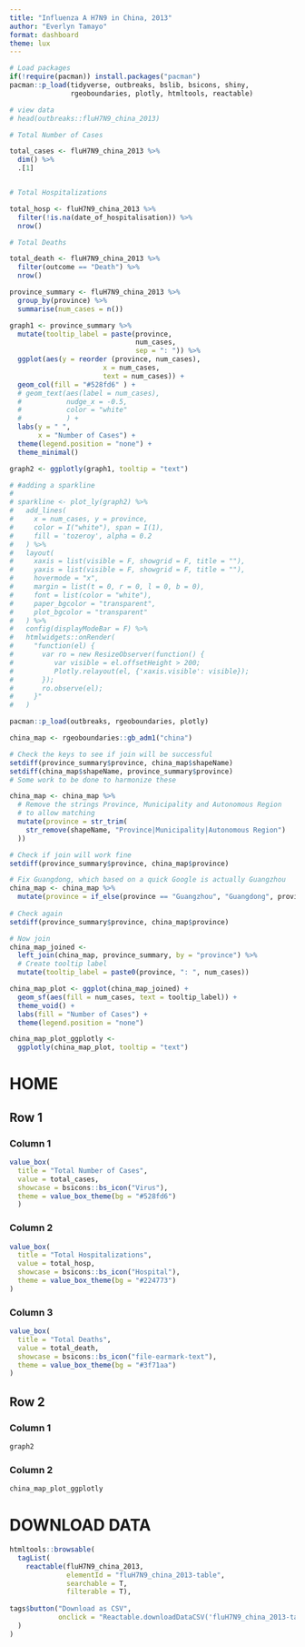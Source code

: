```yaml
---
title: "Influenza A H7N9 in China, 2013"
author: "Everlyn Tamayo"
format: dashboard
theme: lux
---
```


```r
# Load packages 
if(!require(pacman)) install.packages("pacman")
pacman::p_load(tidyverse, outbreaks, bslib, bsicons, shiny, 
               rgeoboundaries, plotly, htmltools, reactable)

# view data
# head(outbreaks::fluH7N9_china_2013)
```

```r
# Total Number of Cases

total_cases <- fluH7N9_china_2013 %>% 
  dim() %>% 
  .[1]


# Total Hospitalizations

total_hosp <- fluH7N9_china_2013 %>% 
  filter(!is.na(date_of_hospitalisation)) %>% 
  nrow()

# Total Deaths

total_death <- fluH7N9_china_2013 %>% 
  filter(outcome == "Death") %>% 
  nrow()

```

```r
province_summary <- fluH7N9_china_2013 %>% 
  group_by(province) %>% 
  summarise(num_cases = n())

graph1 <- province_summary %>% 
  mutate(tooltip_label = paste(province,
                               num_cases,
                               sep = ": ")) %>% 
  ggplot(aes(y = reorder (province, num_cases),
                       x = num_cases,
                       text = num_cases)) +
  geom_col(fill = "#528fd6" ) + 
  # geom_text(aes(label = num_cases), 
  #           nudge_x = -0.5, 
  #           color = "white"
  #           ) + 
  labs(y = " ", 
       x = "Number of Cases") + 
  theme(legend.position = "none") +
  theme_minimal()

graph2 <- ggplotly(graph1, tooltip = "text")

# #adding a sparkline
# 
# sparkline <- plot_ly(graph2) %>%
#   add_lines(
#     x = num_cases, y = province,
#     color = I("white"), span = I(1),
#     fill = 'tozeroy', alpha = 0.2
#   ) %>%
#   layout(
#     xaxis = list(visible = F, showgrid = F, title = ""),
#     yaxis = list(visible = F, showgrid = F, title = ""),
#     hovermode = "x",
#     margin = list(t = 0, r = 0, l = 0, b = 0),
#     font = list(color = "white"),
#     paper_bgcolor = "transparent",
#     plot_bgcolor = "transparent"
#   ) %>%
#   config(displayModeBar = F) %>%
#   htmlwidgets::onRender(
#     "function(el) {
#       var ro = new ResizeObserver(function() {
#          var visible = el.offsetHeight > 200;
#          Plotly.relayout(el, {'xaxis.visible': visible});
#       });
#       ro.observe(el);
#     }"
#   )

```

```r
pacman::p_load(outbreaks, rgeoboundaries, plotly)

china_map <- rgeoboundaries::gb_adm1("china")

# Check the keys to see if join will be successful
setdiff(province_summary$province, china_map$shapeName)
setdiff(china_map$shapeName, province_summary$province)
# Some work to be done to harmonize these

china_map <- china_map %>%
  # Remove the strings Province, Municipality and Autonomous Region 
  # to allow matching
  mutate(province = str_trim(
    str_remove(shapeName, "Province|Municipality|Autonomous Region")
  ))

# Check if join will work fine
setdiff(province_summary$province, china_map$province)

# Fix Guangdong, which based on a quick Google is actually Guangzhou
china_map <- china_map %>% 
  mutate(province = if_else(province == "Guangzhou", "Guangdong", province)) 
  
# Check again
setdiff(province_summary$province, china_map$province)

# Now join
china_map_joined <- 
  left_join(china_map, province_summary, by = "province") %>% 
  # Create tooltip label 
  mutate(tooltip_label = paste0(province, ": ", num_cases))

china_map_plot <- ggplot(china_map_joined) +
  geom_sf(aes(fill = num_cases, text = tooltip_label)) + 
  theme_void() +
  labs(fill = "Number of Cases") + 
  theme(legend.position = "none")

china_map_plot_ggplotly <- 
  ggplotly(china_map_plot, tooltip = "text")
```

# HOME

## Row 1 {height="25%"}

### Column 1

```r
value_box(
  title = "Total Number of Cases",
  value = total_cases,
  showcase = bsicons::bs_icon("Virus"),
  theme = value_box_theme(bg = "#528fd6")
  )
```

### Column 2

```r
value_box(
  title = "Total Hospitalizations",
  value = total_hosp,
  showcase = bsicons::bs_icon("Hospital"),
  theme = value_box_theme(bg = "#224773")
)
```

### Column 3

```r
value_box(
  title = "Total Deaths",
  value = total_death,
  showcase = bsicons::bs_icon("file-earmark-text"),
  theme = value_box_theme(bg = "#3f71aa")
)
```

## Row 2 {height="75%"}

### Column 1 {width="40%"}

```r
graph2
```

### Column 2 {width="60%"}

```r

china_map_plot_ggplotly

```

# DOWNLOAD DATA

```r
htmltools::browsable(
  tagList(
    reactable(fluH7N9_china_2013, 
              elementId = "fluH7N9_china_2013-table", 
              searchable = T, 
              filterable = T), 
    
tags$button("Download as CSV", 
            onclick = "Reactable.downloadDataCSV('fluH7N9_china_2013-table')")
  )
)
```




